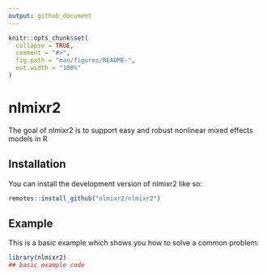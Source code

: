 ```yaml
---
output: github_document
---
```


<!-- README.md is generated from README.Rmd. Please edit that file -->

```r
knitr::opts_chunk$set(
  collapse = TRUE,
  comment = "#>",
  fig.path = "man/figures/README-",
  out.width = "100%"
)
```

# nlmixr2

<!-- badges: start -->
<!-- badges: end -->

The goal of nlmixr2 is to support easy and robust nonlinear mixed effects models in R

## Installation

You can install the development version of nlmixr2 like so:

``` r
remotes::install_github("nlmixr2/nlmixr2")
```

## Example

This is a basic example which shows you how to solve a common problem:

```r
library(nlmixr2)
## basic example code
```
